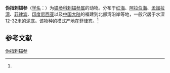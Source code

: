 {{Speciesbox
| name = 伪指刺锚参
| status = 
| status_system = 
| image = 
| genus = Protankyra
| species = pseudodigitata
| authority = (Semper, 1868)<ref name='id12751'>{{cite web| url =http://www.bioinfo.cn/db05/BjdwSpecies.php?action=view&id=12751| title =伪指刺锚参| work =《中国动物物种编目数据库》| publisher =中国科学院微生物研究所| author =中国科学院动物研究所| accessdate =2009-04-28| deadurl =yes| archiveurl =https://web.archive.org/web/20160305033552/http://www.bioinfo.cn/db05/BjdwSpecies.php?action=view&id=12751| archivedate =2016-03-05}}</ref>
}}

'''伪指刺锚参'''（[[学名|学名]]：{{lang|la|''Protankyra pseudodigitata''}}）为[[锚参科|锚参科]][[刺锚参属|刺锚参属]]的动物。分布于[[红海|红海]]、[[阿拉伯海|阿拉伯海]]、[[孟加拉湾|孟加拉湾]]、[[菲律宾|菲律宾]]、[[印度尼西亚|印度尼西亚]]以及[[中国大陆|中国大陆]]的福建到北部湾沿岸等地，一般穴居于水深12-32米的泥底。该物种的模式产地在菲律宾。<ref name='id12751'/>

== 参考文献 ==
{{reflist}}

{{Wikispecies|Protankyra pseudodigitata}}
{{Taxonbar|from=Q5012259}}

[[Category:刺锚参属|伪指刺锚参]]


{{海参小作品}}